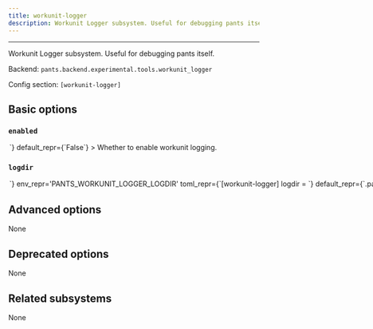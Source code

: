```yaml
---
title: workunit-logger
description: Workunit Logger subsystem. Useful for debugging pants itself.
---
```



---

Workunit Logger subsystem. Useful for debugging pants itself.

Backend: <span className="color--primary">`pants.backend.experimental.tools.workunit_logger`</span>

Config section: <span className="color--primary">`[workunit-logger]`</span>

<span className={styles.options}>

## Basic options

### `enabled`

<Option
  cli_repr={`--[no-]workunit-logger-enabled`}
  env_repr='PANTS_WORKUNIT_LOGGER_ENABLED'
  toml_repr={`[workunit-logger]
enabled = <bool>`}
  default_repr={`False`}
>

Whether to enable workunit logging.

</Option>

### `logdir`

<Option
  cli_repr={`--workunit-logger-logdir=<str>`}
  env_repr='PANTS_WORKUNIT_LOGGER_LOGDIR'
  toml_repr={`[workunit-logger]
logdir = <str>`}
  default_repr={`.pants.d`}
>

Where to write the log to.

</Option>

## Advanced options

None

## Deprecated options

None

## Related subsystems

None

</span>
